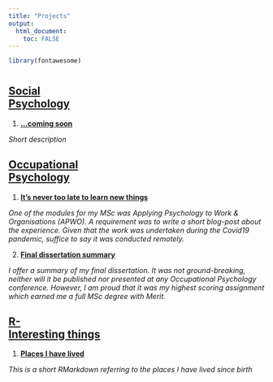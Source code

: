 ```yaml
---
title: "Projects"
output: 
  html_document:
    toc: FALSE
---
```


```r

library(fontawesome)

```

# {.tabset}

## <u>Social<br> Psychology</u>


1. [__...coming soon__](./aboutme.html)

_Short description_


## <u>Occupational<br> Psychology</u>


1.  [**It’s never too late to learn new things**](./apwo.html)

_One of the  modules for my MSc was Applying Psychology to Work & Organisations (APWO). A requirement was to write a short blog-post about the experience. Given that the work was undertaken during the Covid19 pandemic, suffice to say it was conducted remotely._

2. [__Final dissertation summary__](./dissertation_summary.html)

*I offer a summary of my final dissertation. It was not ground-breaking, neither
will it be published nor presented at any Occupational Psychology conference.
However, I am proud that it was my highest scoring assignment which earned me a
full MSc degree with Merit.*



## <u>R-<br> Interesting things</u>


1. [__Places I have lived__](./places_lived.html)

_This is a short RMarkdown referring to the places I have lived since birth_


























